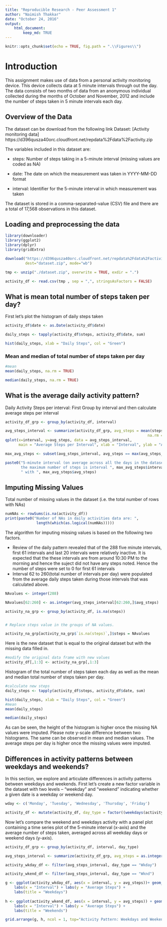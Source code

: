 ---
title: "Reproducible Research - Peer Assessment 1"
author: "Naimish Thakkar"
date: "October 24, 2016"
output: 
    html_document:
        keep_md: TRUE
---

```{r setup, include=FALSE}
knitr::opts_chunk$set(echo = TRUE, fig.path = ".\\Figures\\")
```

# Introduction
This assignment makes use of data from a personal activity monitoring device. This device collects data at 5 minute intervals through out the day. The data consists of two months of data from an anonymous individual collected during the months of October and November, 2012 and include the number of steps taken in 5 minute intervals each day. 

## Overview of the Data
The dataset can be download from the following link
Dataset: [Activity monitoring data] https://d396qusza40orc.cloudfront.net/repdata%2Fdata%2Factivity.zip

The variables included in this dataset are:

- steps: Number of steps taking in a 5-minute interval (missing values are coded as NA)

- date: The date on which the measurement was taken in YYYY-MM-DD format

- interval: Identifier for the 5-minute interval in which measurement was taken

The dataset is stored in a comma-separated-value (CSV) file and there are a total of 17,568 observations in this dataset.

## Loading and preprocessing the data
```{r Reproducible Research - Peer Assessment 1}
library(downloader)
library(ggplot2)
library(dplyr)
library(gridExtra)

download("https://d396qusza40orc.cloudfront.net/repdata%2Fdata%2Factivity.zip", 
         dest="dataset.zip", mode="wb")

tmp <- unzip("./dataset.zip", overwrite = TRUE, exdir = ".")

activity_df <- read.csv(tmp , sep = ",", stringsAsFactors = FALSE)
```

## What is mean total number of steps taken per day?
First let's plot the histogram of daily steps taken 
```{r}
activity_df$date <- as.Date(activity_df$date)

daily_steps <- tapply(activity_df$steps, activity_df$date, sum)

hist(daily_steps, xlab = "Daily Steps", col = "Green")
```

### Mean and median of total number of steps taken per day

```{r}
#mean
mean(daily_steps, na.rm = TRUE)

median(daily_steps, na.rm = TRUE)
```

## What is the average daily activity pattern?
Daily Activity Steps per interval: First Group by interval and then calculate average
steps per interval

```{r}
activity_df_grp <- group_by(activity_df, interval)

avg_steps_interval <- summarize(activity_df_grp, avg_steps = mean(steps, 
                                                                na.rm = TRUE))
qplot(x=interval, y=avg_steps, data = avg_steps_interval, 
      main = "Average Steps per Interval", xlab = "Interval", ylab = "Average Steps")

max_avg_steps <- subset(avg_steps_interval, avg_steps == max(avg_steps_interval$avg_steps))

paste0("5-minute interval (on average across all the days in the dataset) with 
       the maximum number of steps is interval ", max_avg_steps$interval, 
       " with ", max_avg_steps$avg_steps)

```

## Imputing Missing Values

Total number of missing values in the dataset (i.e. the total number of rows with NAs)

```{r}
numNAs <- rowSums(is.na(activity_df))
print(paste0("Number of NAs in daily activities data are: ", 
              length(which(as.logical(numNAs)))))
```

The algorithm for imputing missing values is based on the following two factors. 

- Review of the daily pattern revealed that of the 288 five minute intervals, first 61 intervals and last 20 intervals were relatively inactive. It is expected that 
the these intervals are from around 10:30 PM to the morning and hence the suject 
did not have any steps noted. Hence the number of steps were set to 0 for first 61 intervals
- Interval 62 to 260(total number of intervals per day) were populated from the
average daily steps taken during those intervals that was calculated above. 

```{r}
NAvalues <- integer(288) 

NAvalues[62:260] <- as.integer(avg_steps_interval[62:260,]$avg_steps)

activity_na_grp <- group_by(activity_df, is.na(steps))


# Replace steps value in the groups of NA values.

activity_na_grp[activity_na_grp$`is.na(steps)`,]$steps = NAvalues
```

Here is the new dataset that is equal to the original dataset but with the missing data filled in.
```{r}
#modify the original data frame with new values
activity_df[,1:3] <- activity_na_grp[,1:3]
```

Histogram of the total number of steps taken each day as well as the mean and median total number of steps taken per day. 

```{r}

#calculate new steps
daily_steps <- tapply(activity_df$steps, activity_df$date, sum)

hist(daily_steps, xlab = "Daily Steps", col = "Green")
#mean
mean(daily_steps)

median(daily_steps)
```

As can be seen, the height of the histogram is higher once the missing NA values
were imputed. Please note y-scale difference between two histograms. The same 
can be observed in mean and median values. The average steps per day is higher 
once the missing values were imputed. 

## Differences in activity patterns between weekdays and weekends?
In this section, we explore and articulate differences in activity patterns 
between weekdays and weekends. 
First let's create a new factor variable in the dataset with two levels -- "weekday" and "weekend" indicating whether a given date is a weekday or weekend day.

```{r}
wday <- c('Monday', 'Tuesday', 'Wednesday', 'Thursday', 'Friday')

activity_df <- mutate(activity_df, day_type = factor((weekdays(activity_df$date) %in% wday), levels = c(TRUE, FALSE), labels = c('Wkday', 'Wknd')))
```

Now let's compare the weekend and weekdays activity with a panel plot containing a time series plot of the 5-minute interval (x-axis) and the average number of steps taken, averaged across all weekday days or weekend days (y-axis). 

```{r}
activity_df_grp <- group_by(activity_df, interval, day_type)

avg_steps_interval <- summarize(activity_df_grp, avg_steps = as.integer(mean(steps)))

activity_wkday_df <- filter(avg_steps_interval, day_type == "Wkday")

activity_wkend_df <- filter(avg_steps_interval, day_type == "Wknd")

g <- ggplot(activity_wkday_df, aes(x = interval, y = avg_steps))+ geom_line() + 
    labs(x = "Interval") + labs(y = "Average Steps") +
    labs(title = "Weekdays") 
   
h <- ggplot(activity_wkend_df, aes(x = interval, y = avg_steps)) + geom_line() + 
    labs(x = "Interval") + labs(y = "Average Steps") +
    labs(title = "Weekends") 

grid.arrange(g, h, ncol = 1, top="Activity Pattern: Weekdays and Weekends")
```
